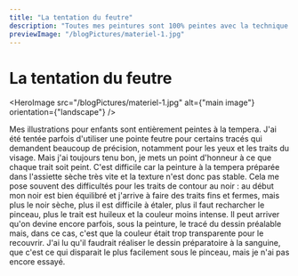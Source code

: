 ```yaml
---
title: "La tentation du feutre"
description: "Toutes mes peintures sont 100% peintes avec la technique ancienne de la tempera"
previewImage: "/blogPictures/materiel-1.jpg"
---
```


# La tentation du feutre

<HeroImage
  src="/blogPictures/materiel-1.jpg"
  alt={"main image"}
  orientation={"landscape"}
/>

Mes illustrations pour enfants sont entièrement peintes à la tempera. J'ai été tentée parfois d'utiliser une pointe feutre pour certains tracés qui demandent beaucoup de précision, notamment pour les yeux et les traits du visage. Mais j'ai toujours tenu bon, je mets un point d'honneur à ce que chaque trait soit peint. C'est difficile car la peinture à la tempera préparée dans l'assiette sèche très vite et la texture n'est donc pas stable. Cela me pose souvent des difficultés pour les traits de contour au noir : au début mon noir est bien équilibré et j'arrive à faire des traits fins et fermes, mais plus le noir sèche, plus il est difficile à étaler, plus il faut recharcher le pinceau, plus le trait est huileux et la couleur moins intense. Il peut arriver qu'on devine encore parfois, sous la peinture, le tracé du dessin préalable mais, dans ce cas, c'est que la couleur était trop transparente pour le recouvrir. J'ai lu qu'il faudrait réaliser le dessin préparatoire à la sanguine, que c'est ce qui disparait le plus facilement sous le pinceau, mais je n'ai pas encore essayé.
